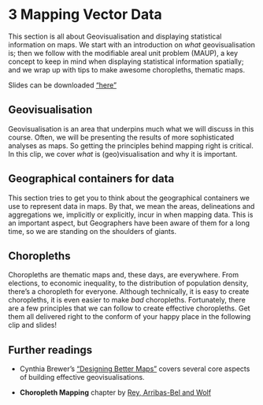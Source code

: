 # 3 Mapping Vector Data {#sec-vector-data .unnumbered}

This section is all about Geovisualisation and displaying statistical information on maps. We start with an introduction on *what* geovisualisation is; then we follow with the modifiable areal unit problem (MAUP), a key concept to keep in mind when displaying statistical information spatially; and we wrap up with tips to make awesome choropleths, thematic maps.

Slides can be downloaded ["here"](/html/vector_data_gds.pdf)

## Geovisualisation

Geovisualisation is an area that underpins much what we will discuss in this course. Often, we will be presenting the results of more sophisticated analyses as maps. So getting the principles behind mapping right is critical. In this clip, we cover *what* is (geo)visualisation and why it is important.

## Geographical containers for data

This section tries to get you to think about the geographical containers we use to represent data in maps. By that, we mean the areas, delineations and aggregations we, implicitly or explicitly, incur in when mapping data. This is an important aspect, but Geographers have been aware of them for a long time, so we are standing on the shoulders of giants.

## Choropleths

Choropleths are thematic maps and, these days, are everywhere. From elections, to economic inequality, to the distribution of population density, there's a choropleth for everyone. Although technically, it is easy to create choropleths, it is even easier to make *bad* choropleths. Fortunately, there are a few principles that we can follow to create effective choropleths. Get them all delivered right to the conform of your happy place in the following clip and slides!

## Further readings

-   Cynthia Brewer's ["Designing Better Maps"](https://www.esri.com/en-us/esri-press/browse/designing-better-maps-a-guide-for-gis-users) covers several core aspects of building effective geovisualisations.

-   **Choropleth Mapping** chapter by [Rey, Arribas-Bel and Wolf](https://geographicdata.science/book/notebooks/05_choropleth.html)
